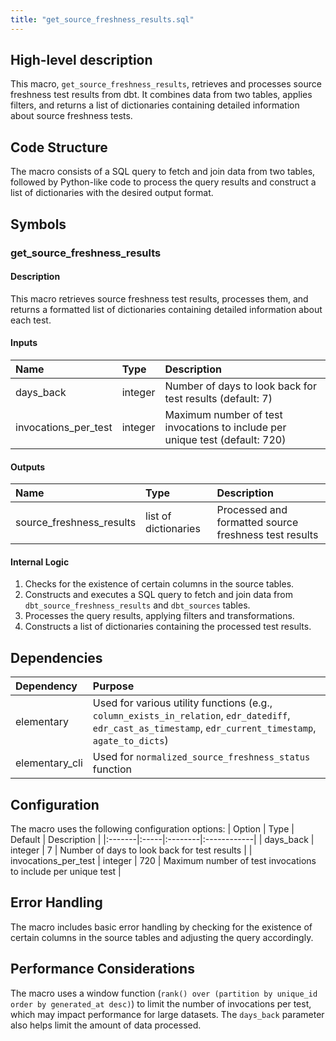 ```yaml
---
title: "get_source_freshness_results.sql"
---
```


## High-level description
This macro, `get_source_freshness_results`, retrieves and processes source freshness test results from dbt. It combines data from two tables, applies filters, and returns a list of dictionaries containing detailed information about source freshness tests.

## Code Structure
The macro consists of a SQL query to fetch and join data from two tables, followed by Python-like code to process the query results and construct a list of dictionaries with the desired output format.

## Symbols

### get_source_freshness_results
#### Description
This macro retrieves source freshness test results, processes them, and returns a formatted list of dictionaries containing detailed information about each test.

#### Inputs
| Name | Type | Description |
|:-----|:-----|:------------|
| days_back | integer | Number of days to look back for test results (default: 7) |
| invocations_per_test | integer | Maximum number of test invocations to include per unique test (default: 720) |

#### Outputs
| Name | Type | Description |
|:-----|:-----|:------------|
| source_freshness_results | list of dictionaries | Processed and formatted source freshness test results |

#### Internal Logic
1. Checks for the existence of certain columns in the source tables.
2. Constructs and executes a SQL query to fetch and join data from `dbt_source_freshness_results` and `dbt_sources` tables.
3. Processes the query results, applying filters and transformations.
4. Constructs a list of dictionaries containing the processed test results.

## Dependencies
| Dependency | Purpose |
|:-----------|:--------|
| elementary | Used for various utility functions (e.g., `column_exists_in_relation`, `edr_datediff`, `edr_cast_as_timestamp`, `edr_current_timestamp`, `agate_to_dicts`) |
| elementary_cli | Used for `normalized_source_freshness_status` function |

## Configuration
The macro uses the following configuration options:
| Option | Type | Default | Description |
|:-------|:-----|:--------|:------------|
| days_back | integer | 7 | Number of days to look back for test results |
| invocations_per_test | integer | 720 | Maximum number of test invocations to include per unique test |

## Error Handling
The macro includes basic error handling by checking for the existence of certain columns in the source tables and adjusting the query accordingly.

## Performance Considerations
The macro uses a window function (`rank() over (partition by unique_id order by generated_at desc)`) to limit the number of invocations per test, which may impact performance for large datasets. The `days_back` parameter also helps limit the amount of data processed.